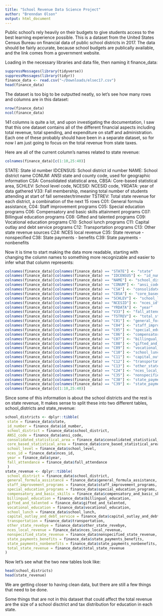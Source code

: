 ```yaml
---
title: "School Revenue Data Science Project"
author: "Brenndan Olson"
output: html_document
---
```


Public school's rely heavily on their budgets to give students access to the best learning experience possible. This is a dataset from the United States Census Bureau on financial data of public school districts in 2017. The data should be fairly accurate, because school budgets are publically available, and the link comes from a government website.

Loading in the necessary libraries and data file, then naming it finance_data:
```r
suppressMessages(library(tidyverse))
suppressMessages(library(tidyr))
finance_data <- read.csv("~/Downloads/elsec17.csv")
head(finance_data)
```
The dataset is too big to be outputted neatly, so let's see how many rows and columns are in this dataset:
```r
nrow(finance_data)
ncol(finance_data)
```
141 columns is quite a lot, and upon investigating the documentation, I saw that this one dataset contains all of the different financial aspects including total revenue, total spending, and expenditure on staff and administration. Each one of these probably should have been in a separate dataset, so for now I am just going to focus on the total revenue from state taxes.

Here are all of the current column's names related to state revenue:
```r
colnames(finance_data)[c(1:10,25:40)]
```
STATE: State id number
IDCENSUS: School district id number
NAME: School district name 
CONUM: ANSI state and county code, used for geographic information
CSA: Consolidated statistical area,
CBSA: Core-based statistical area,
SCHLEV: School level code,
NCESID: NCESID code,
YRDATA: year of data gathered
V33: Fall membership, meaning total number of students attending at start of fall semester/trimester
TSTREV: Total state revenue for each district, a combination of the next 15 rows
C01: General formula assistance,
C04: Staff improvement programs
C05: Special education programs
C06: Compensatory and basic skills attainment programs
C07: Billingual education programs
C08: Gifted and talented programs
C09: Vocational education programs
C10: School lunch programs
C11: Capital outlay and debt service programs
C12: Transportation programs
C13: Other state revenue sources 
C24: NCES local revenue
C35: State revenue - nonspecified
C38: State payments - benefits
C39: State payments - nonbenefits

Now it is time to start making the data more readable, starting with changing the column names to something more recognizable and easier to infer what that column represents:
```r
colnames(finance_data)[colnames(finance_data) == "STATE"] <- "state"
colnames(finance_data)[colnames(finance_data) == "IDCENSUS"] <- "id_number"
colnames(finance_data)[colnames(finance_data) == "NAME"] <- "school_district"
colnames(finance_data)[colnames(finance_data) == "CONUM"] <- "ansi_code"
colnames(finance_data)[colnames(finance_data) == "CSA"] <- "consolidated_statistical_area"
colnames(finance_data)[colnames(finance_data) == "CBSA"] <- "core_based_statistical_area"
colnames(finance_data)[colnames(finance_data) == "SCHLEV"] <- "school_level"
colnames(finance_data)[colnames(finance_data) == "NCESID"] <- "nces_id"
colnames(finance_data)[colnames(finance_data) == "YRDATA"] <- "year"
colnames(finance_data)[colnames(finance_data) == "V33"] <- "fall_attendance"
colnames(finance_data)[colnames(finance_data) == "TSTREV"] <- "total_state_revenue"
colnames(finance_data)[colnames(finance_data) == "C01"] <- "general_formula_assistance"
colnames(finance_data)[colnames(finance_data) == "C04"] <- "staff_improvement_programs"
colnames(finance_data)[colnames(finance_data) == "C05"] <- "special_education_programs"
colnames(finance_data)[colnames(finance_data) == "C06"] <- "compensatory_and_basic_skills"
colnames(finance_data)[colnames(finance_data) == "C07"] <- "billingual_education"
colnames(finance_data)[colnames(finance_data) == "C08"] <- "gifted_and_talented"
colnames(finance_data)[colnames(finance_data) == "C09"] <- "vocational_education"
colnames(finance_data)[colnames(finance_data) == "C10"] <- "school_lunch"
colnames(finance_data)[colnames(finance_data) == "C11"] <- "capital_outlay_and_debt_service"
colnames(finance_data)[colnames(finance_data) == "C12"] <- "transportation"
colnames(finance_data)[colnames(finance_data) == "C13"] <- "other_state_revebye"
colnames(finance_data)[colnames(finance_data) == "C24"] <- "nces_local_revenue"
colnames(finance_data)[colnames(finance_data) == "C35"] <- "nonspecified_state_revenue"
colnames(finance_data)[colnames(finance_data) == "C38"] <- "state_payments_benefits"
colnames(finance_data)[colnames(finance_data) == "C39"] <- "state_payments_nonbenefits"
colnames(finance_data)[c(1:10,25:40)]
```

Since some of this information is about the school districts and the rest is on state revenue, It makes sense to split these into two different tables, school_districts and state_revenue:
```r
school_districts <- dplyr::tibble(
 state = finance_data$state,                          
 id_number = finance_data$id_number,                        
 school_district = finance_data$school_district,                 
 ANSI_code = finance_data$ansi_code,                       
 consolidated_statistical_area = finance_data$consolidated_statistical_area,    
 core_based_statistical_area = finance_data$core_based_statistical_area,      
 school_level = finance_data$school_level,                     
 nces_id = finance_data$nces_id,                         
 year = finance_data$year,                             
 fall_attendance = finance_data$fall_attendance 
 )
state_revenue <- dplyr::tibble(
 school_district = finance_data$school_district,
 general_formula_assistance = finance_data$general_formula_assistance,      
 staff_improvement_programs = finance_data$staff_improvement_programs,       
 special_education_programs = finance_data$special_education_programs,       
 compensatory_and_basic_skills = finance_data$compensatory_and_basic_skills,    
 billingual_education = finance_data$billingual_education,            
 gifted_and_talented = finance_data$gifted_and_talented,              
 vocational_education = finance_data$vocational_education,             
 school_lunch = finance_data$school_lunch,                     
 capital_outlay_and_debt_service = finance_data$capital_outlay_and_debt_service,  
 transportation = finance_data$transportation,                   
 other_state_revebye = finance_data$other_state_revebye,              
 nces_local_revenue = finance_data$nces_local_revenue,               
 nonspecified_state_revenue = finance_data$nonspecified_state_revenue,      
 state_payments_benefits = finance_data$state_payments_benefits,          
 state_payments_nonbenefits = finance_data$state_payments_nonbenefits,  
 total_state_revenue = finance_data$total_state_revenue 
)
```
Now let's see what the two new tables look like:
```r
head(school_districts)
head(state_revenue)
```
We are getting closer to having clean data, but there are still a few things that need to be done.

Some things that are not in this dataset that could affect the total revenue are the size of a school disctrict and tax distribution for education in each state.
